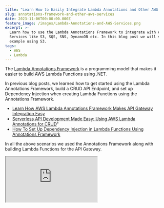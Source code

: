 ```yaml
---
title: "Learn How to Easily Integrate Lambda Annotations and Other AWS Services"
slug: annotations-framework-and-other-aws-services
date: 2023-11-06T00:00:00.000Z
feature_image: /images/Lambda-Annotations-and-AWS-Services.png
excerpt: >-
  Learn how to use the Lambda Annotations Framework to integrate with other AWS
  Services like S3, SQS, SNS, DynamoDB etc. In this blog post we will see an
  example using S3.
tags:
  - AWS
  - Lambda
---
```

The [Lambda Annotations Framework](https://github.com/aws/aws-lambda-dotnet/blob/master/Libraries/src/Amazon.Lambda.Annotations/README.md?ref=rahulpnath.com) is a programming model that makes it easier to build AWS Lambda Functions using .NET.

In previous blog posts, we learned how to get started using the Lambda Annotations Framework, build a CRUD API Endpoint, and set up Dependency Injection when creating Lambda Functions using the Annotations Framework.

-   [Learn How AWS Lambda Annotations Framework Makes API Gateway Integration Easy](/blog/aws-lambda-annotation-framework/)
-   [Serverless API Development Made Easy: Using AWS Lambda Annotations for CRUD](/blog/lambda-annotation-framework-crud-api/)"
-   [How To Set Up Dependency Injection in Lambda Functions Using Annotations Framework](/blog/lambda-annotations-dependency-injection/)

In all the above scenarios we used the Annotations Framework along with building Lambda Functions for the API Gateway.

<iframe src="https://www.youtube.com/embed/RhGQSTVhfls?feature=oembed" />

However, you can also use the Annotations Framework when building Lambda Functions that integrate with other AWS Services.

In this blog post, let's see a quick example of using the Lambda Annotations Framework when building a Lambda Function with Amazon S3 service.

For E.g., we need to run a Lambda Function every time a new file is uploaded to an Amazon S3 bucket and have the function code read the file and process it. This could be an image post-processing Lambda Function, a report ingestion service, a bulk data upload service, etc.

_This article is sponsored by AWS and is part of my_ [_AWS Series_](/blog/tag/aws/)_._

## AWS Lambda and Amazon S3 Integration

Amazon Simple Storage Service (S3) is an object storage service that allows you to store any data.

Any time an object is created or modified in S3, it raises event notifications. We can use these notifications in specific scenarios to perform additional business logic or application processing.

To learn more about this in detail check my Amazon S3 and AWS Lambda Triggers in .NET, blog post.

<BlogLink
  href="/blog/amazon-s3-lambda-triggers-dotnet/"
  title="Amazon S3 and AWS Lambda Triggers in .NET"
  description="Amazon S3 raises event notifications when Objects are created and modified. Learn how to use this to trigger Lambda Functions in .NET and the different configuration associated with processing the notification messages."
  authorImage="/images/logo-512x512.png"
  authorName="Rahul Nath"
  authorTitle="Rahul Pulikkot Nath"
  featureImage="/images/amazon-s3-lambda-triggers-dotnet.jpg"
/>

Lambda Functions that integrate with Amazon S3 services, take in a `S3Event` class type, to bind to the Amazon S3 event.

```csharp
public async Task FunctionHandler(S3Event evnt, ILambdaContext context)
{
  ...
  var file = await this.S3Client
      .GetObjectAsync(s3Event.Bucket.Name, s3Event.Object.Key);
  ...
}

```

This happens by default using the basic Lambda JSON Serializer and there is nothing specific that the Annotations Framework can provide us here.

However, the features that are useful from the Annotations Framework when integrating with other AWS Services are Dependency Injection and Serverless Template for easy deployment.

## Dependency Injection For Lambda Functions

Lambda Annotations Framework provides an easy out-of-the-box mechanism to set up and work with .NET Dependency Injection framework.

Instead of hard-coding the instance creation in the Function constructor, you can inject in the dependencies that the Function needs using the Function constructor or the Handler Function.

To enable the Annotations Framework we need to apply the `LambdaFunction` attribute to the Function Handler as shown below.

The below code shows examples of injecting the `IAmazonS3` instance both using the constructor and also using the Function Handler.

```chsarp
public Function(IAmazonS3 s3Client)
{
    S3Client = s3Client;
}

[LambdaFunction(ResourceName = "MyLambdaFunction")]
public async Task FunctionHandler(
  [FromServices] IImageServices imageServices, S3Event evnt, ILambdaContext context)
{
  ...
}

```

To inject via the FunctionHandler method, we need to add `FromServices` attribute, to tell Annotations Framework to resolve the type from the DI container.

```csharp
[Amazon.Lambda.Annotations.LambdaStartup]
public class Startup
{
  public void ConfigureServices(IServiceCollection services)
  {
      services.AddAWSService<Amazon.S3.IAmazonS3>();
  }
}

```

## Serverless Template File For Deployment

Enable the Annotations Framework also generates the CloudFormation template file, which can be used to automate resource deployment.

In this scenario, since we are integrating with Amazon S3, we can further define the S3 bucket and also the required triggers to wire up the S3 event notification to trigger the Lambda Function.

```json
"Bucket": {
      "Type": "AWS::S3::Bucket",
      "Properties": {
        "BucketName": {
          "Ref": "BucketName"
        },
        "NotificationConfiguration": {
          "LambdaConfigurations": [
            {
              "Event": "s3:ObjectCreated:*",
              "Filter": {
                "S3Key": {
                  "Rules": [
                    {
                      "Name": "prefix",
                      "Value": "test/"
                    },
                    {
                      "Name": "suffix",
                      "Value": ".txt"
                    }
                  ]
                }
              },
              "Function": {
                "Fn::GetAtt": [
                  "MyLambdaFunction",
                  "Arn"
                ]
              }
            }
          ]
        }
      }
    },
    "S3InvokeLambdaPermission": {
      "Type": "AWS::Lambda::Permission",
      "Properties": {
        "Action": "lambda:InvokeFunction",
        "FunctionName": {
          "Ref": "MyLambdaFunction"
        },
        "Principal": "s3.amazonaws.com",
        "SourceArn": {
          "Fn::Sub": "arn:aws:s3:::${BucketName}"
        }
      }
    },
    "LambdaRole": {
      "Type": "AWS::IAM::Role",
      "Properties": {
        "AssumeRolePolicyDocument": {
          "Version": "2012-10-17",
          "Statement": [
            {
              "Effect": "Allow",
              "Principal": {
                "Service": "lambda.amazonaws.com"
              },
              "Action": [
                "sts:AssumeRole"
              ]
            }
          ]
        },
        "Path": "/",
        "ManagedPolicyArns": [
          "arn:aws:iam::aws:policy/service-role/AWSLambdaBasicExecutionRole"
        ],
        "Policies": [
          {
            "PolicyName": "s3",
            "PolicyDocument": {
              "Statement": [
                {
                  "Effect": "Allow",
                  "Action": [
                    "s3:Get*"
                  ],
                  "Resource": [
                    {
                      "Fn::Sub": "arn:aws:s3:::${BucketName}"
                    },
                    {
                      "Fn::Sub": "arn:aws:s3:::${BucketName}/*"
                    }
                  ]
                }
              ]
            }
          }
        ]
      }
    }

```

The above template is in addition to the automatically generated template for the Lambda Function.

It sets up the S3 bucket (`Bucket`), the Lambda IAM Role (`LambdaRole`) giving it permission to read from the S3 bucket and also permission for the S3 bucket to invoke the Lambda Function (`S3InvokeLambdaPermission`).

This makes it easy to deploy the required resources and permissions together along with changes to the Lambda Function.

Similar to Amazon S3, you can also use the same approach to integrate with other AWS Services like SQS, SNS, DynamoDB, etc.
